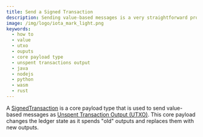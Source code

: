 ```yaml
---
title: Send a Signed Transaction
description: Sending value-based messages is a very straightforward process. You will only need to provide a valid seed, output addresses, and amount.
image: /img/logo/iota_mark_light.png
keywords:
  - how to
  - value
  - utxo
  - ouputs
  - core payload type
  - unspent transactions output
  - java
  - nodejs
  - python
  - wasm
  - rust
---
```



A [SignedTransaction](./../explanations/messages_payloads_and_transactions.md#signedtransaction) is a core payload type
that is used to send value-based messages as
[Unspent Transaction Output (UTXO)](./../explanations/messages_payloads_and_transactions.md#unspent-transaction-output-utxo).
This core payload changes the ledger state as it spends "old" outputs and replaces them with new outputs.

<WalletRecommendation />

<Tabs groupId="language">
  <TabItem value='java' label='Java'>
    <JavaTransaction />
  </TabItem>
  <TabItem value='nodejs' label='Nodejs'>
    <NodejsGetTransaction />
  </TabItem>
  <TabItem value='python' label='Python'>
    <PythonGetTransaction />
  </TabItem>
  <TabItem value='rust' label='Rust'>
    <RustGetTransaction />
  </TabItem>
  <TabItem value='wasm' label='Wasm'>
    <WasmGetTransaction />
  </TabItem>
</Tabs>

<DustProtection />
